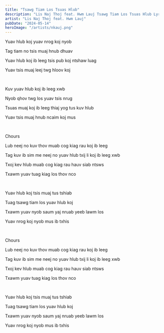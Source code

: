 ```yaml
---
title: "Tsawg Tiam Los Tsuas Hlub"
description: "Lis Naj Thoj feat. Hwm Lauj Tsawg Tiam Los Tsuas Hlub Lyrics"
artist: "Lis Naj Thoj feat. Hwm Lauj"
pubDate: "2024-05-14"
heroImage: "/artists/nkauj.png"
---
```


Yuav hlub koj yuav nrog koj nyob

Tag tiam no tsis muaj hnub dhuav

Yuav hlub koj ib leeg tsis pub koj ntshaw luag

Yuav tsis muaj leej twg hloov koj

<br />

Kuv yuav hlub koj ib leeg xwb

Nyob qhov twg los yuav tsis nrug

Tsuas muaj koj ib leeg thiaj yog tus kuv hlub

Yuav tsis muaj hnub ncaim koj mus

<br />

Chours

Lub neej no kuv thov muab cog kiag rau koj ib leeg

Tag kuv ib sim me neej no yuav hlub txij li koj ib leeg xwb

Txoj kev hlub muab cog kiag rau hauv siab ntsws

Txawm yuav tuag kiag los thov nco

<br />

Yuav hlub koj tsis muaj tus tshiab

Tuag tsawg tiam los yuav hlub koj

Txawm yuav nyob saum yaj nruab yeeb lawm los

Yuav nrog koj nyob mus ib txhis

<br />

Chours

Lub neej no kuv thov muab cog kiag rau koj ib leeg

Tag kuv ib sim me neej no yuav hlub txij li koj ib leeg xwb

Txoj kev hlub muab cog kiag rau hauv siab ntsws

Txawm yuav tuag kiag los thov nco

<br />

Yuav hlub koj tsis muaj tus tshiab

Tuag tsawg tiam los yuav hlub koj

Txawm yuav nyob saum yaj nruab yeeb lawm los

Yuav nrog koj nyob mus ib txhis
